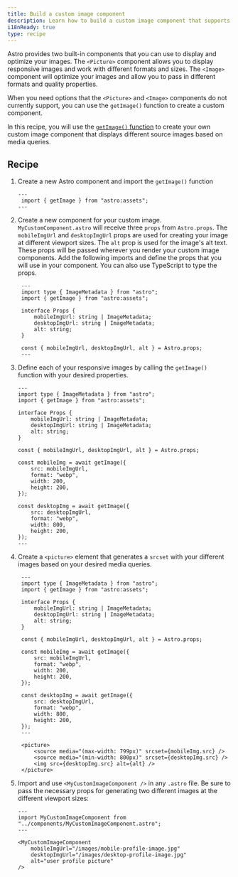 ```yaml
---
title: Build a custom image component 
description: Learn how to build a custom image component that supports media queries using the getImage function
i18nReady: true
type: recipe
---
```


Astro provides two built-in components that you can use to display and optimize your images.  The `<Picture>` component allows you to display responsive images and work with different formats and sizes. The `<Image>` component will optimize your images and allow you to pass in different formats and quality properties.

When you need options that the `<Picture>` and `<Image>` components do not currently support, you can use the `getImage()` function to create a custom component. 

In this recipe, you will use the [`getImage()` function](/en/guides/images/#generating-images-with-getimage) to create your own custom image component that displays different source images based on media queries.

## Recipe

1. Create a new Astro component and import the `getImage()` function

    ```astro title="src/components/MyCustomImageComponent.astro" 
    ---
     import { getImage } from "astro:assets";
    ---

    ```

2. Create a new component for your custom image. `MyCustomComponent.astro` will receive three `props` from `Astro.props`. The `mobileImgUrl` and `desktopImgUrl` props are used for creating your image at different viewport sizes. The `alt` prop is used for the image's alt text. These props will be passed wherever you render your custom image components. Add the following imports and define the props that you will use in your component. You can also use TypeScript to type the props. 

   ```astro title="src/components/MyCustomImageComponent.astro" ins={3, 11}
    ---
    import type { ImageMetadata } from "astro";
    import { getImage } from "astro:assets";

    interface Props {
        mobileImgUrl: string | ImageMetadata;
        desktopImgUrl: string | ImageMetadata;
        alt: string;
    }

    const { mobileImgUrl, desktopImgUrl, alt } = Astro.props;
    ---

    ```

3. Define each of your responsive images by calling the `getImage()` function with your desired properties.

    ```astro title="src/components/MyCustomImageComponent.astro" ins={13-18, 20-25}
    ---
    import type { ImageMetadata } from "astro";
    import { getImage } from "astro:assets";

    interface Props {
        mobileImgUrl: string | ImageMetadata;
        desktopImgUrl: string | ImageMetadata;
        alt: string;
    }

    const { mobileImgUrl, desktopImgUrl, alt } = Astro.props;

    const mobileImg = await getImage({
        src: mobileImgUrl,
        format: "webp",
        width: 200,
        height: 200,
    });

    const desktopImg = await getImage({
        src: desktopImgUrl,
        format: "webp",
        width: 800,
        height: 200,
    });
    ---

    ```

4. Create a `<picture>` element that generates a `srcset` with your different images based on your desired media queries. 

   ```astro title="src/components/MyCustomImageComponent.astro" ins={28-32}
    ---
    import type { ImageMetadata } from "astro";
    import { getImage } from "astro:assets";

    interface Props {
        mobileImgUrl: string | ImageMetadata;
        desktopImgUrl: string | ImageMetadata;
        alt: string;
    }

    const { mobileImgUrl, desktopImgUrl, alt } = Astro.props;

    const mobileImg = await getImage({
        src: mobileImgUrl,
        format: "webp",
        width: 200,
        height: 200,
    });

    const desktopImg = await getImage({
        src: desktopImgUrl,
        format: "webp",
        width: 800,
        height: 200,
    });
    ---

    <picture>
        <source media="(max-width: 799px)" srcset={mobileImg.src} />
        <source media="(min-width: 800px)" srcset={desktopImg.src} />
        <img src={desktopImg.src} alt={alt} />
    </picture>

    ```

5. Import and use `<MyCustomImageComponent />` in any `.astro` file. Be sure to pass the necessary props for generating two different images at the different viewport sizes:

    ```astro title="src/pages/index.astro" 
    ---
    import MyCustomImageComponent from "../components/MyCustomImageComponent.astro";
    ---

    <MyCustomImageComponent
        mobileImgUrl="/images/mobile-profile-image.jpg"
        desktopImgUrl="/images/desktop-profile-image.jpg"
        alt="user profile picture"
    />

    ```
